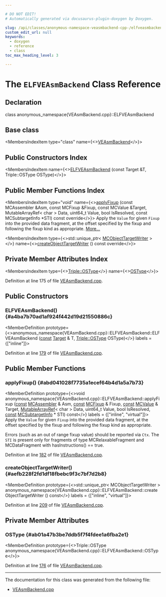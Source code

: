 ```yaml
---

# DO NOT EDIT!
# Automatically generated via docusaurus-plugin-doxygen by Doxygen.

slug: /api/classes/anonymous-namespace-veasmbackend-cpp-/elfveasmbackend
custom_edit_url: null
keywords:
  - doxygen
  - reference
  - class
toc_max_heading_level: 3

---
```





# The `ELFVEAsmBackend` Class Reference

<DoxygenPage pluginConfig={pluginConfig}>



## Declaration

<CodeBlock>class anonymous_namespace{VEAsmBackend.cpp}::ELFVEAsmBackend</CodeBlock>

## Base class

<MembersIndex>

<MembersIndexItem
  type="class"
  name={<><a href="/docs/api/classes/anonymous-namespace-veasmbackend-cpp-/veasmbackend">VEAsmBackend</a></>}>
</MembersIndexItem>

</MembersIndex>

## Public Constructors Index

<MembersIndex>

<MembersIndexItem
  name={<><a href="#a4ba7b70ad1af924f442d19d21550886c">ELFVEAsmBackend</a> (const Target &amp;T, Triple::OSType OSType)</>}>
</MembersIndexItem>

</MembersIndex>

## Public Member Functions Index

<MembersIndex>

<MembersIndexItem
  type="void"
  name={<><a href="#abd041028f7735a1ecef64b4d1a5a7b73">applyFixup</a> (const MCAssembler &amp;Asm, const MCFixup &amp;Fixup, const MCValue &amp;Target, MutableArrayRef&lt; char &gt; Data, uint64&#95;t Value, bool IsResolved, const MCSubtargetInfo &#42;STI) const override</>}>
Apply the <code>Value</code> for given <code>Fixup</code> into the provided data fragment, at the offset specified by the fixup and following the fixup kind as appropriate. <a href="#abd041028f7735a1ecef64b4d1a5a7b73">More...</a>
</MembersIndexItem>

<MembersIndexItem
  type={<>std::unique&#95;ptr&lt; <a href="/docs/api/classes/llvm/mcobjecttargetwriter">MCObjectTargetWriter</a> &gt;</>}
  name={<><a href="#aefb228f2fd1df18fbebc9f3c7bf7d2b8">createObjectTargetWriter</a> () const override</>}>
</MembersIndexItem>

</MembersIndex>

## Private Member Attributes Index

<MembersIndex>

<MembersIndexItem
  type={<><a href="/docs/api/classes/llvm/triple/#a3cfefc755ab656000934f91193afb1cd">Triple::OSType</a></>}
  name={<><a href="#ab01a47b3be7ddb5f7f4fdee1a6fba2e1">OSType</a></>}>
</MembersIndexItem>

</MembersIndex>


Definition at line 175 of file <a href="/docs/api/files/lib/lib/target/lib/target/ve/lib/target/ve/mctargetdesc/veasmbackend-cpp">VEAsmBackend.cpp</a>.

<SectionDefinition>

## Public Constructors

### ELFVEAsmBackend() {#a4ba7b70ad1af924f442d19d21550886c}

<MemberDefinition
  prototype={<>anonymous&#95;namespace&#123;VEAsmBackend.cpp&#125;::ELFVEAsmBackend::ELFVEAsmBackend (<a href="/docs/api/files/lib/lib/target/lib/target/aarch64/aarch64promoteconstant-cpp/#a90f8350fecae261c25be85d38b451bff">const</a> <a href="/docs/api/classes/llvm/target">Target</a> &amp; T, <a href="/docs/api/classes/llvm/triple/#a3cfefc755ab656000934f91193afb1cd">Triple::OSType</a> OSType)</>}
  labels = {["inline"]}>

Definition at line <a href="/docs/api/files/lib/lib/target/lib/target/ve/lib/target/ve/mctargetdesc/veasmbackend-cpp/#l00179">179</a> of file <a href="/docs/api/files/lib/lib/target/lib/target/ve/lib/target/ve/mctargetdesc/veasmbackend-cpp">VEAsmBackend.cpp</a>.
</MemberDefinition>

</SectionDefinition>

<SectionDefinition>

## Public Member Functions

### applyFixup() {#abd041028f7735a1ecef64b4d1a5a7b73}

<MemberDefinition
  prototype={<>void anonymous&#95;namespace&#123;VEAsmBackend.cpp&#125;::ELFVEAsmBackend::applyFixup (<a href="/docs/api/files/lib/lib/target/lib/target/aarch64/aarch64promoteconstant-cpp/#a90f8350fecae261c25be85d38b451bff">const</a> <a href="/docs/api/classes/llvm/mcassembler">MCAssembler</a> &amp; Asm, <a href="/docs/api/files/lib/lib/target/lib/target/aarch64/aarch64promoteconstant-cpp/#a90f8350fecae261c25be85d38b451bff">const</a> <a href="/docs/api/classes/llvm/mcfixup">MCFixup</a> &amp; Fixup, <a href="/docs/api/files/lib/lib/target/lib/target/aarch64/aarch64promoteconstant-cpp/#a90f8350fecae261c25be85d38b451bff">const</a> <a href="/docs/api/classes/llvm/mcvalue">MCValue</a> &amp; Target, <a href="/docs/api/classes/llvm/mutablearrayref">MutableArrayRef</a>&lt; char &gt; Data, uint64&#95;t Value, bool IsResolved, <a href="/docs/api/files/lib/lib/target/lib/target/aarch64/aarch64promoteconstant-cpp/#a90f8350fecae261c25be85d38b451bff">const</a> <a href="/docs/api/classes/llvm/mcsubtargetinfo">MCSubtargetInfo</a> &#42; STI) const</>}
  labels = {["inline", "virtual"]}>
Apply the <code>Value</code> for given <code>Fixup</code> into the provided data fragment, at the offset specified by the fixup and following the fixup kind as appropriate.

Errors (such as an out of range fixup value) should be reported via <code>Ctx</code>. The <code>STI</code> is present only for fragments of type MCRelaxableFragment and MCDataFragment with hasInstructions() == true.

Definition at line <a href="/docs/api/files/lib/lib/target/lib/target/ve/lib/target/ve/mctargetdesc/veasmbackend-cpp/#l00182">182</a> of file <a href="/docs/api/files/lib/lib/target/lib/target/ve/lib/target/ve/mctargetdesc/veasmbackend-cpp">VEAsmBackend.cpp</a>.
</MemberDefinition>

### createObjectTargetWriter() {#aefb228f2fd1df18fbebc9f3c7bf7d2b8}

<MemberDefinition
  prototype={<>std::unique&#95;ptr&lt; MCObjectTargetWriter &gt; anonymous&#95;namespace&#123;VEAsmBackend.cpp&#125;::ELFVEAsmBackend::createObjectTargetWriter () const</>}
  labels = {["inline", "virtual"]}>

Definition at line <a href="/docs/api/files/lib/lib/target/lib/target/ve/lib/target/ve/mctargetdesc/veasmbackend-cpp/#l00209">209</a> of file <a href="/docs/api/files/lib/lib/target/lib/target/ve/lib/target/ve/mctargetdesc/veasmbackend-cpp">VEAsmBackend.cpp</a>.
</MemberDefinition>

</SectionDefinition>

<SectionDefinition>

## Private Member Attributes

### OSType {#ab01a47b3be7ddb5f7f4fdee1a6fba2e1}

<MemberDefinition
  prototype={<>Triple::OSType anonymous&#95;namespace&#123;VEAsmBackend.cpp&#125;::ELFVEAsmBackend::OSType</>}>

Definition at line <a href="/docs/api/files/lib/lib/target/lib/target/ve/lib/target/ve/mctargetdesc/veasmbackend-cpp/#l00176">176</a> of file <a href="/docs/api/files/lib/lib/target/lib/target/ve/lib/target/ve/mctargetdesc/veasmbackend-cpp">VEAsmBackend.cpp</a>.
</MemberDefinition>

</SectionDefinition>

<hr/>

The documentation for this class was generated from the following file:

<ul>
<li><a href="/docs/api/files/lib/lib/target/lib/target/ve/lib/target/ve/mctargetdesc/veasmbackend-cpp">VEAsmBackend.cpp</a></li>
</ul>

</DoxygenPage>

